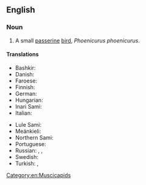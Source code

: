 ==English==
{{wikipedia}}

===Noun===
{{en-noun}}

# A small [[passerine]] [[bird]], ''Phoenicurus phoenicurus''.

====Translations====
{{trans-top|Phoenicurus phoenicurus}}
* Bashkir: {{t|ba|утҡойроҡ|sc=Cyrl}}
* Danish: {{t+|da|rødstjert|c}}
* Faroese: {{t|fo|velreyði|m}}
* Finnish: {{t+|fi|leppälintu}}
* German: {{t|de|Gartenrotschwanz|m}}
* Hungarian: {{t|hu|kerti rozsdafarkú}}
* Inari Sami: {{t|smn|leibiloddááš}}
* Italian: {{t|it|codirosso|m}}
{{trans-mid}}
* Lule Sami: {{t|smj|liejbbelådde}}
* Meänkieli: {{t|fit|uulintu}}
* Northern Sami: {{t|se|leaibeloddi}}
* Portuguese: {{t|pt|rabirruivo-de-testa-branca|m}}
* Russian: {{t|ru|обыкнове́нная горихво́стка|f}}, {{t|ru|садо́вая горихво́стка|f}}, {{t|ru|горихво́стка-лысу́шка|f}}
* Swedish: {{t+|sv|rödstjärt|c}}
* Turkish: {{t+|tr|bayağı kızılkuyruk}}, {{t+|tr|kızılkuyruk}}
{{trans-bottom}}

[[Category:en:Muscicapids]]